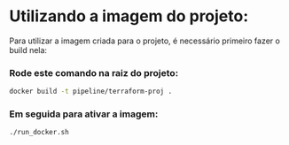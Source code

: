  

# Utilizando a imagem do projeto:

Para utilizar a imagem criada para o projeto, é necessário primeiro fazer o build nela:

<Steps>
 
### Rode este comando na raiz do projeto:
 
```sh copy
docker build -t pipeline/terraform-proj .
```
 
### Em seguida para ativar a imagem:
 
```sh copy
./run_docker.sh
```
 
</Steps>